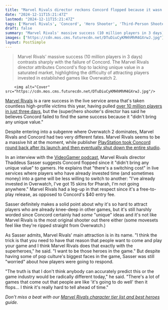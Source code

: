 ```yaml
---
title: "Marvel Rivals director reckons Concord flopped because it wasn't original enough: 'I don't think anybody can accurately predict this'"
date: "2024-12-11T15:21:47Z"
lastmod: "2024-12-11T15:21:47Z"
tags: ['Marvel Rivals', 'Concord', 'Hero Shooter', 'Third-Person Shooter', 'Live Service', 'Free-to-Play', 'Overwatch 2', 'Multiplayer']
draft: false
summary: "Marvel Rivals' massive success (10 million players in 3 days) contrasts sharply with the failure of Concord.  The Marvel Rivals director attributes Concord's flop to lacking unique value in a saturated market, highlighting the difficulty of attracting players invested in established games like Overwatch 2."
images: ["https://cdn.mos.cms.futurecdn.net/DTuDiuCyKMHhMhM4GXrwJ.jpg"]
layout: PostSimple
---
```

> Marvel Rivals' massive success (10 million players in 3 days) contrasts sharply with the failure of Concord.  The Marvel Rivals director attributes Concord's flop to lacking unique value in a saturated market, highlighting the difficulty of attracting players invested in established games like Overwatch 2.


        <img alt="Cover" src="https://cdn.mos.cms.futurecdn.net/DTuDiuCyKMHhMhM4GXrwJ.jpg"/>
        
[Marvel Rivals](https://www.gamesradar.com/games/third-person-shooter/marvel-rivals-guide/) is a rare success in the live service arena that's taken countless high-profile victims this year, having pulled [over 10 million players in just three days](https://www.gamesradar.com/games/third-person-shooter/marvel-rivals-celebrates-a-successful-launch-with-netease-games-overwatch-rival-hitting-over-10-million-players-in-just-3-days/), but the (super)hero shooter's director has said he believes Concord failed to find the same success because it "didn't bring any unique value."

Despite entering into a subgenre where Overwatch 2 dominates, Marvel Rivals and Concord had two very different fates. Marvel Rivals seems to be a massive hit at the moment, while publisher [PlayStation took Concord round back after its launch and then eventually shut down the entire studio](https://www.gamesradar.com/games/fps/concord-is-officially-fully-permanently-dead-as-sony-announces-its-closing-the-failed-hero-shooters-studio-and-moving-on-we-will-take-the-lessons-learned/). 

In an interview with the [VideoGamer podcast](https://www.videogamer.com/news/marvel-rivals-dev-concord-failed-it-didnt-bring-any-unique-value/), Marvel Rivals director Thaddeus Sasser suggests Concord flopped since it "didn't bring any unique value" to gamers. He explains that "there's a switching cost" in live services where players who have already invested time (and sometimes money) into a game will be less willing to switch to another: "I've already invested in Overwatch, I've got 15 skins for Pharah, I'm not going anywhere." Marvel Rivals had a leg-up in that respect since it's a free-to-play release, as opposed to Concord's $40 entry fee.

Sasser definitely makes a solid point about why it's so hard to attract players who are already knee-deep in other games, but it's still harshly worded since Concord certainly had *some* "unique" ideas and it's not like Marvel Rivals is the most original shooter out there either (some movesets feel like they're ripped straight from Overwatch.)

As Sasser admits, Marvel Rivals' main attraction is in its name. "I think the trick is that you need to have that reason that people want to come and play your game and I think Marvel Rivals does that exactly with the superheroes," he said. "I want to be those heroes in the game." But despite having some of pop culture's biggest faces in the game, Sasser was still "worried" about how players were going to respond. 

"The truth is that I don't think anybody can accurately predict this or the game industry would be radically different today," he said. "There's a lot of games that come out that people are like 'it's going to do well' then it flops... I think it's really hard to tell ahead of time."

*Don’t miss a beat with our *[<em>Marvel Rivals character tier list and best heroes</em>](https://www.gamesradar.com/games/third-person-shooter/marvel-rivals-characters-tier-list/)* guide.* 
        